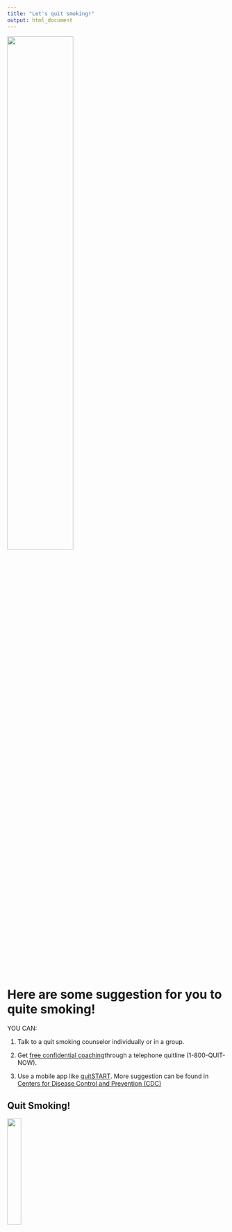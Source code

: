```yaml
---
title: "Let's quit smoking!"
output: html_document
---
```


<img src="photo.jpeg" style="width:55%">


# Here are some suggestion for you to quite smoking!
YOU CAN:


1. Talk to a quit smoking counselor individually or in a group.

2. Get [free confidential coaching](https://www.cdc.gov/tobacco/campaign/tips/quit-smoking/quitline/index.html)through a telephone quitline (1-800-QUIT-NOW).

3. Use a mobile app like [quitSTART](https://www.cdc.gov/tobacco/campaign/tips/quit-smoking/quitstart-app/index.html).
More suggestion can be found in [Centers for Disease Control and Prevention (CDC)](https://www.cdc.gov/tobacco/quit_smoking/how_to_quit/index.htm)

## Quit Smoking!
<img src="smoke.jpeg" style="width:25%">